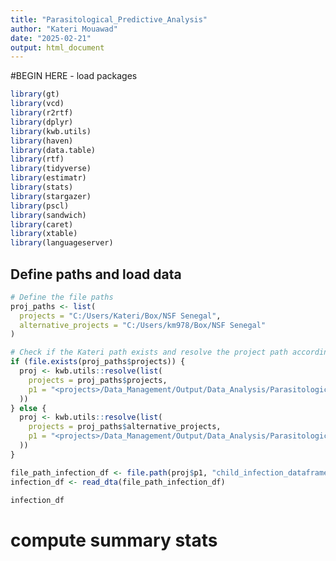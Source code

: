 ```yaml
---
title: "Parasitological_Predictive_Analysis"
author: "Kateri Mouawad"
date: "2025-02-21"
output: html_document
---
```


#BEGIN HERE - load packages

```r

library(gt)
library(vcd)
library(r2rtf)
library(dplyr)
library(kwb.utils)
library(haven)
library(data.table)
library(rtf)
library(tidyverse)
library(estimatr)
library(stats)
library(stargazer)
library(pscl)
library(sandwich)
library(caret)
library(xtable)
library(languageserver)

```

## Define paths and load data 
```r
# Define the file paths
proj_paths <- list(
  projects = "C:/Users/Kateri/Box/NSF Senegal",
  alternative_projects = "C:/Users/km978/Box/NSF Senegal"
)

# Check if the Kateri path exists and resolve the project path accordingly
if (file.exists(proj_paths$projects)) {
  proj <- kwb.utils::resolve(list(
    projects = proj_paths$projects,
    p1 = "<projects>/Data_Management/Output/Data_Analysis/Parasitological_Analysis_Data/Analysis_Data"
  ))
} else {
  proj <- kwb.utils::resolve(list(
    projects = proj_paths$alternative_projects,
    p1 = "<projects>/Data_Management/Output/Data_Analysis/Parasitological_Analysis_Data/Analysis_Data"
  ))
}

file_path_infection_df <- file.path(proj$p1, "child_infection_dataframe_analysis.dta")
infection_df <- read_dta(file_path_infection_df)

infection_df

```


# compute summary stats 




































